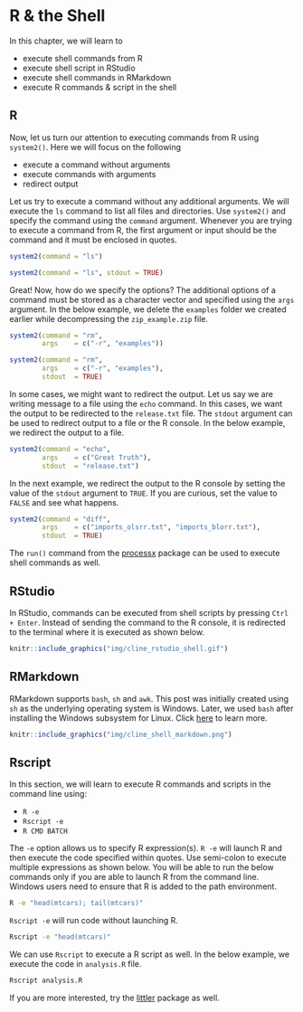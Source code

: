 # R & the Shell {#r-command-line}

In this chapter, we will learn to 

- execute shell commands from R
- execute shell script in RStudio
- execute shell commands in RMarkdown
- execute R commands & script in the shell

## R 

Now, let us turn our attention to executing commands from R using `system2()`. 
Here we will focus on the following

- execute a command without arguments
- execute commands with arguments
- redirect output

Let us try to execute a command without any additional arguments. We will execute the `ls` command to list all files and directories. Use `system2()` and specify the command using the `command` argument. Whenever you are trying to execute a command from R, the first argument or input should be the command and it must be enclosed in quotes.

```r
system2(command = "ls")
```

```r
system2(command = "ls", stdout = TRUE)
```

Great! Now, how do we specify the options? The additional options of a 
command must be stored as a character vector and specified using the `args`
argument. In the below example, we delete the `examples` folder we created earlier while decompressing the `zip_example.zip` file.

```r
system2(command = "rm",
        args    = c("-r", "examples"))
```

```r
system2(command = "rm",
        args    = c("-r", "examples"),
        stdout  = TRUE)
```

In some cases, we might want to redirect the output. Let us say we are writing 
message to a file using the `echo` command. In this cases, we want the output 
to be redirected to the `release.txt` file. The `stdout` argument can be used to redirect output to a file or the R console. In the below example, we redirect the output to a file.

```r
system2(command = "echo", 
        args    = c("Great Truth"), 
        stdout  = "release.txt")
```

In the next example, we redirect the output to the R console by setting the value of the `stdout` argument to `TRUE`. If you are curious, set the value to `FALSE` and see what happens.

```r
system2(command = "diff", 
        args    = c("imports_olsrr.txt", "imports_blorr.txt"),  
        stdout  = TRUE)
```

The `run()` command from the [processx](https://processx.r-lib.org/) package can be used to execute shell commands as well.

## RStudio 

In RStudio, commands can be executed from shell scripts by pressing `Ctrl + Enter`. Instead of sending the command to the R console, it is redirected to 
the terminal where it is executed as shown below.

```r
knitr::include_graphics("img/cline_rstudio_shell.gif")
```

## RMarkdown 

RMarkdown supports `bash`, `sh` and `awk`. This post was initially  created using `sh` as the underlying operating system is Windows. Later, we used `bash` after installing the Windows subsystem for Linux. Click [here](https://bookdown.org/yihui/rmarkdown/language-engines.html#shell-scripts) to learn more.

```r
knitr::include_graphics("img/cline_shell_markdown.png")
```

## Rscript

In this section, we will learn to execute R commands and scripts in the command line using:

- `R -e`
- `Rscript -e`
- `R CMD BATCH`

The `-e` option allows us to specify R expression(s). `R -e` will launch R and then execute the code specified within quotes. Use semi-colon to execute multiple expressions as shown below. You will be able to run the below commands only if you are able to launch R from the command line. Windows users need to ensure that R is added to the path environment.

```sh
R -e "head(mtcars); tail(mtcars)"
```

`Rscript -e` will run code without launching R.

```sh
Rscript -e "head(mtcars)"
```

We can use `Rscript` to execute a R script as well. In the below example, we execute the code in `analysis.R` file. 

```sh
Rscript analysis.R
```

If you are more interested, try the [littler](https://cran.r-project.org/package=littler) package as well.